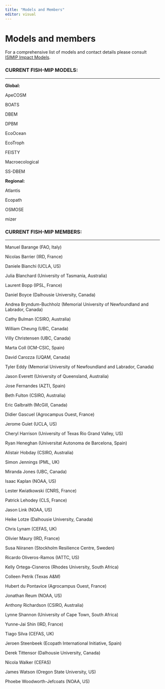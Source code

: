```yaml
---
title: "Models and Members"
editor: visual
---
```


# Models and members

For a comprehensive list of models and contact details please consult [ISIMIP Impact Models](https://www.isimip.org/impactmodels/).

### CURRENT FISH-MIP MODELS:

------------------------------------------------------------------------

**Global:**

ApeCOSM

BOATS

DBEM

DPBM

EcoOcean

EcoTroph

FEISTY

Macroecological

SS-DBEM

**Regional:**

Atlantis

Ecopath

OSMOSE

mizer

### CURRENT FISH-MIP MEMBERS:

------------------------------------------------------------------------

Manuel Barange (FAO, Italy)

Nicolas Barrier (IRD, France)

Daniele Bianchi (UCLA, US)

Julia Blanchard (University of Tasmania, Australia)

Laurent Bopp (IPSL, France)

Daniel Boyce (Dalhousie University, Canada)

Andrea Bryndum-Buchholz (Memorial University of Newfoundland and Labrador, Canada)

Cathy Bulman (CSIRO, Australia)

William Cheung (UBC, Canada)

Villy Christensen (UBC, Canada)

Marta Coll (ICM-CSIC, Spain)

David Carozza (UQAM, Canada)

Tyler Eddy (Memorial University of Newfoundland and Labrador, Canada)

Jason Everett (University of Queensland, Australia)

Jose Fernandes (AZTI, Spain)

Beth Fulton (CSIRO, Australia)

Eric Galbraith (McGill, Canada)

Didier Gascuel (Agrocampus Ouest, France)

Jerome Guiet (UCLA, US)

Cheryl Harrison (University of Texas Rio Grand Valley, US)

Ryan Heneghan (Universitat Autonoma de Barcelona, Spain)

Alistair Hobday (CSIRO, Australia)

Simon Jennings (PML, UK)

Miranda Jones (UBC, Canada)

Isaac Kaplan (NOAA, US)

Lester Kwiatkowski (CNRS, France)

Patrick Lehodey (CLS, France)

Jason Link (NOAA, US)

Heike Lotze (Dalhousie University, Canada)

Chris Lynam (CEFAS, UK)

Olivier Maury (IRD, France)

Susa Niiranen (Stockholm Resilience Centre, Sweden)

Ricardo Oliveros-Ramos (IATTC, US)

Kelly Ortega-Cisneros (Rhodes University, South Africa)

Colleen Petrik (Texas A&M)

Hubert du Pontavice (Agrocampus Ouest, France)

Jonathan Reum (NOAA, US)

Anthony Richardson (CSIRO, Australia)

Lynne Shannon (University of Cape Town, South Africa)

Yunne-Jai Shin (IRD, France)

Tiago Silva (CEFAS, UK)

Jeroen Steenbeek (Ecopath International Initiative, Spain)

Derek Tittensor (Dalhousie University, Canada)

Nicola Walker (CEFAS)

James Watson (Oregon State University, US)

Phoebe Woodworth-Jefcoats (NOAA, US)
